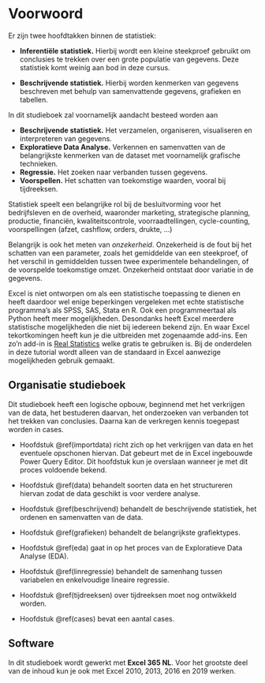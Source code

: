 # Voorwoord {.unnumbered}

Er zijn twee hoofdtakken binnen de statistiek:

-   **Inferentiële statistiek.** Hierbij wordt een kleine steekproef gebruikt om conclusies te trekken over een grote populatie van gegevens. Deze statistiek komt weinig aan bod in deze cursus.

-   **Beschrijvende statistiek.** Hierbij worden kenmerken van gegevens beschreven met behulp van samenvattende gegevens, grafieken en tabellen.

In dit studieboek zal voornamelijk aandacht besteed worden aan

-   **Beschrijvende statistiek.** Het verzamelen, organiseren, visualiseren en interpreteren van gegevens.
-   **Exploratieve Data Analyse.** Verkennen en samenvatten van de belangrijkste kenmerken van de dataset met voornamelijk grafische technieken.
-   **Regressie.** Het zoeken naar verbanden tussen gegevens.
-   **Voorspellen.** Het schatten van toekomstige waarden, vooral bij tijdreeksen.

Statistiek speelt een belangrijke rol bij de besluitvorming voor het bedrijfsleven en de overheid, waaronder marketing, strategische planning, productie, financiën, kwaliteitscontrole, voorraadtellingen, cycle-counting, voorspellingen (afzet, cashflow, orders, drukte, ...)

Belangrijk is ook het meten van *onzekerheid*. Onzekerheid is de fout bij het schatten van een parameter, zoals het gemiddelde van een steekproef, of het verschil in gemiddelden tussen twee experimentele behandelingen, of de voorspelde toekomstige omzet. Onzekerheid ontstaat door variatie in de gegevens.

Excel is niet ontworpen om als een statistische toepassing te dienen en heeft daardoor wel enige beperkingen vergeleken met echte statistische programma's als SPSS, SAS, Stata en R. Ook een programmeertaal als Python heeft meer mogelijkheden. Desondanks heeft Excel meerdere statistische mogelijkheden die niet bij iedereen bekend zijn. En waar Excel tekortkomingen heeft kun je die uitbreiden met zogenaamde add-ins. Een zo'n add-in is [Real Statistics](http://www.real-statistics.com/) welke gratis te gebruiken is. Bij de onderdelen in deze tutorial wordt alleen van de standaard in Excel aanwezige mogelijkheden gebruik gemaakt.

## Organisatie studieboek {.unnumbered}

Dit studieboek heeft een logische opbouw, beginnend met het verkrijgen van de data, het bestuderen daarvan, het onderzoeken van verbanden tot het trekken van conclusies. Daarna kan de verkregen kennis toegepast worden in cases.

+ Hoofdstuk \@ref(importdata) richt zich op het verkrijgen van data en het eventuele opschonen hiervan. Dat gebeurt met de in Excel ingebouwde Power Query Editor. Dit hoofdstuk kun je overslaan wanneer je met dit proces voldoende bekend.

+ Hoofdstuk \@ref(data) behandelt soorten data en het structureren hiervan zodat de data geschikt is voor verdere analyse.

+ Hoofdstuk \@ref(beschrijvend) behandelt de beschrijvende statistiek, het ordenen en samenvatten van de data.

+ Hoofdstuk \@ref(grafieken) behandelt de belangrijkste grafiektypes.

+ Hoofdstuk \@ref(eda) gaat in op het proces van de Exploratieve Data Analyse (EDA).

+ Hoofdstuk \@ref(linregressie) behandelt de samenhang tussen variabelen en enkelvoudige lineaire regressie.

+ Hoofdstuk \@ref(tijdreeksen) over tijdreeksen moet nog ontwikkeld worden.

+ Hoofdstuk \@ref(cases) bevat een aantal cases.

## Software {.unnumbered}

In dit studieboek wordt gewerkt met **Excel 365 NL**. Voor het grootste deel van de inhoud kun je ook met Excel 2010, 2013, 2016 en 2019 werken.
